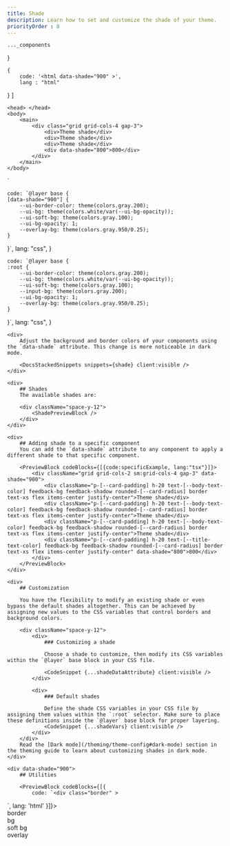 ```yaml
---
title: Shade
description: Learn how to set and customize the shade of your theme.
priorityOrder : 8
---
```



    ..._components
}

    {
        code: '<html data-shade="900" >',
        lang : "html"
  }
]

    <head> </head>
    <body>
        <main>
            <div class="grid grid-cols-4 gap-3">
                <div>Theme shade</div>
                <div>Theme shade</div>
                <div>Theme shade</div>
                <div data-shade="800">800</div>
            </div>
        </main>
    </body>
</html>
`

    code: `@layer base {
    [data-shade="900"] {
        --ui-border-color: theme(colors.gray.200);
        --ui-bg: theme(colors.white/var(--ui-bg-opacity));
        --ui-soft-bg: theme(colors.gray.100);
        --ui-bg-opacity: 1;
        --overlay-bg: theme(colors.gray.950/0.25);
    }
}`,
    lang: "css",
}

    code: `@layer base {
    :root {
        --ui-border-color: theme(colors.gray.200);
        --ui-bg: theme(colors.white/var(--ui-bg-opacity));
        --ui-soft-bg: theme(colors.gray.100);
        --input-bg: theme(colors.gray.200);
        --ui-bg-opacity: 1;
        --overlay-bg: theme(colors.gray.950/0.25);
    }
}`,
    lang: "css",
}

<div className="space-y-20">

    <div>
        Adjust the background and border colors of your components using the `data-shade` attribute. This change is more noticeable in dark mode.

        <DocsStackedSnippets snippets={shade} client:visible />
    </div>

    <div>
        ## Shades
        The available shades are:

        <div className="space-y-12">
            <ShadePreviewBlock />
        </div>
    </div>

    <div>
        ## Adding shade to a specific component
        You can add the `data-shade` attribute to any component to apply a different shade to that specific component.

        <PreviewBlock codeBlocks={[{code:specificExample, lang:"tsx"}]}>
            <div className="grid grid-cols-2 sm:grid-cols-4 gap-3" data-shade="900">
                <div className="p-[--card-padding] h-20 text-[--body-text-color] feedback-bg feedback-shadow rounded-[--card-radius] border text-xs flex items-center justify-center">Theme shade</div>
                <div className="p-[--card-padding] h-20 text-[--body-text-color] feedback-bg feedback-shadow rounded-[--card-radius] border text-xs flex items-center justify-center">Theme shade</div>
                <div className="p-[--card-padding] h-20 text-[--body-text-color] feedback-bg feedback-shadow rounded-[--card-radius] border text-xs flex items-center justify-center">Theme shade</div>
                <div className="p-[--card-padding] h-20 text-[--title-text-color] feedback-bg feedback-shadow rounded-[--card-radius] border text-xs flex items-center justify-center" data-shade="800">800</div>
            </div>
        </PreviewBlock>
    </div>

    <div>
        ## Customization
        
        You have the flexibility to modify an existing shade or even bypass the default shades altogether. This can be achieved by assigning new values to the CSS variables that control borders and background colors.

        <div className="space-y-12">
            <div>
                ### Customizing a shade

                Choose a shade to customize, then modify its CSS variables within the `@layer` base block in your CSS file.
                
                <CodeSnippet {...shadeDataAttribute} client:visible />
            </div>

            <div>
                ### Default shades
                
                Define the shade CSS variables in your CSS file by assigning them values within the `:root` selector. Make sure to place these definitions inside the `@layer` base block for proper layering.
                <CodeSnippet {...shadeVars} client:visible />
            </div>
        </div>
        Read the [Dark mode](/theming/theme-config#dark-mode) section in the theming guide to learn about customizing shades in dark mode.
    </div>

    <div data-shade="900">
        ## Utilities

        <PreviewBlock codeBlocks={[{
            code: `<div class="border" >
<div class="bg-ui">
<div class="bg-ui-soft">
<div class="bg-overlay">`,
            lang: 'html'
        }]}>
            <div class="flex flex-wrap gap-3">
                <div class="size-20 border rounded-card flex justify-center items-center text-xs font-mono">border</div>
                <div class="size-20 border rounded-card bg-ui dark:border-none flex justify-center items-center text-xs font-mono">bg</div>
                <div class="size-20 rounded-card bg-ui-soft flex justify-center items-center text-xs font-mono">soft bg</div>
                <div class="size-20 rounded-card bg-overlay flex justify-center items-center text-xs font-mono">overlay</div>
            </div>
        </PreviewBlock>
    </div>
</div>